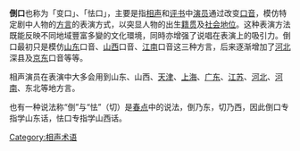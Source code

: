 {{Unreferenced |time=2010-04-08T12:18:36+00:00 }}'''倒口'''也称为「变口」、「怯口」，主要是指[[相声|相声]]和[[评书|评书]]中[[演员|演员]]通过改变[[口音|口音]]，模仿特定剧中人物的[[方言|方言]]的表演方式，以突显人物的出生[[籍贯|籍贯]]及[[社会地位|社会地位]]。这种表演方法既能反映不同地域豐富多變的文化環境，同時亦增强了说唱在表演上的吸引力。倒口最初只是模仿[[山东|山东]]口音、[[山西|山西]]口音、[[江南|江南]]口音这三种方言，后来逐渐增加了[[河北|河北]]深县及[[京东|京东]]口音等等。

相声演员在表演中大多会用到山东、山西、[[天津|天津]]、[[上海|上海]]、[[广东|广东]]、[[江苏|江苏]]、[[河北|河北]]、[[河南|河南]]、东北等地方言。

也有一种说法称“倒”与“怯”（切）是[[春点|春点]]中的说法，倒乃东，切乃西，因此倒口专指学山东话，怯口专指学山西话。
{{曲艺小作品}}
[[Category:相声术语|Category:相声术语]]